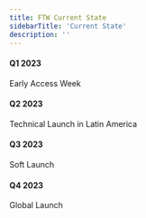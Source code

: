 ```yaml
---
title: FTW Current State
sidebarTitle: 'Current State'
description: ''
---
```


#### Q1 2023
Early Access Week
#### Q2 2023
Technical Launch in Latin America
#### Q3 2023
Soft Launch
#### Q4 2023
Global Launch
